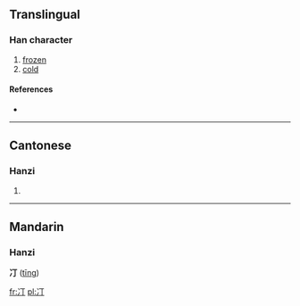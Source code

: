==Translingual==

===Han character===
{{Han char|rn=15|rad=冫|as=02|sn=4|four=|canj=戈一一弓 (IMMN)}}

# [[frozen]]
# [[cold]]

====References====
* {{Han ref|kx=0131.160|hdz=10295.030|uh=34C5|ud=13509}}

----

==Cantonese==

===Hanzi===
{{yue-hanzi|jyut=|y=ding1, ting1}}
#{{defn|Cantonese|sort=冫02}}

----

==Mandarin==
===Hanzi===
'''㓅''' ([[tīng]])

[[fr:㓅]]
[[pl:㓅]]